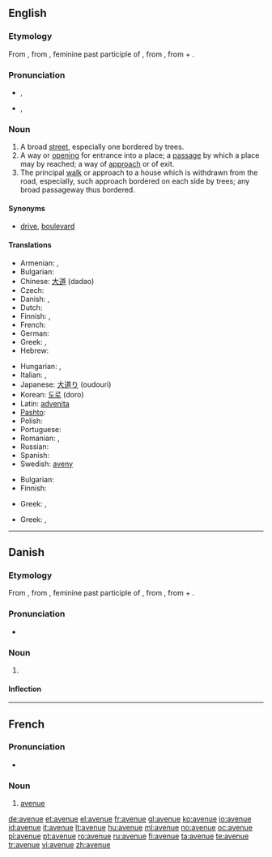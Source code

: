 ==English==

===Etymology===
From {{etyl|fr}} {{term|avenue|lang=fr}}, from {{etyl|fro}} {{term|avenue|lang=fro}}, feminine past participle of {{term|avenir||approach|lang=fro}}, from {{etyl|la}} {{term|advenire||come to|lang=la}}, from {{term|ad||to|lang=la}} + {{term|venire||come|lang=la}}.

===Pronunciation===
* {{a|UK}} {{IPA|/ˈæv.əˌnju/|/ˈævˌɪ.nju/|/ˈævən.ju/}}, {{SAMPA|/"{v.@%nju/|/"{v5I.nju/|/"{v@n.ju/}}
*: {{audio|en-gb-avenue.ogg|Audio (RP)}}
* {{a|US}} {{IPA|/ˈævəˌn(j)u/}}, {{SAMPA|/"{v@%n(j)u/}}
*: {{audio|en-us-avenue.ogg|Audio (US)}}

===Noun===
{{en-noun}}

# A broad [[street]], especially one bordered by trees.
# A way or [[opening]] for entrance into a place; a [[passage]] by which a place may by reached; a way of [[approach]] or of exit.
# The principal [[walk]] or approach to a house which is withdrawn from the road, especially, such approach bordered on each side by trees; any broad passageway thus bordered.

====Synonyms====
* {{sense|broad street}} [[drive]], [[boulevard]]

====Translations====
{{trans-top|broad street}}
* Armenian: {{t-|hy|պողոտա|tr=poġota}},  {{qualifier|colloquial}} {{t-|hy|պրոսպեկտ|tr=prospekt}}
* Bulgarian: {{t+|bg|авеню|n|tr=avenyú}}
* Chinese: [[大道]] (dadao)
* Czech: {{t-|cs|třída|f}}
* Danish: {{t+|da|allé|c}},  {{t-|da|avenue|c}}
* Dutch: {{t+|nl|weg}}
* Finnish: {{t-|fi|valtakatu}},  {{t+|fi|puistokatu}}
* French: {{t+|fr|avenue}}
* German: {{t+|de|Allee}}
* Greek: {{t+|el|λεωφόρος|tr=leofóros}},  {{t-|el|αστική οδική αρτηρία|tr=astikí oðikí artiría}}
* Hebrew: {{t-|he|שׂדרה|tr=sdera}}
{{trans-mid}}
* Hungarian: {{t-|hu|út}},  {{t+|hu|sugárút}}
* Italian: {{t+|it|viale}}, {{t+|it|corso}}
* Japanese: [[大道り]] (oudouri)
* Korean: [[도로]] (doro)
* Latin: [[advenita]]
* [[Pashto]]: {{t-|ps|واټ|m|tr=wātt|sc=ps-Arab|xs=Pashto}}
* Polish: {{t+|pl|aleja}}
* Portuguese: {{t+|pt|avenida}}
* Romanian: {{t-|ro|cale|f}},  {{t+|ro|avenue|f}}
* Russian: {{t+|ru|авеню|f|tr=avenue}} {{t+|ru|проспект|m|tr=prospekt}}
* Spanish: {{t+|es|avenida}}
* Swedish: [[aveny]]
{{trans-bottom}}
{{trans-top|way or opening; a passage}}
* Bulgarian: {{t|bg|алея}}
* Finnish: {{t+|fi|reitti}}
{{trans-mid}}
* Greek: {{t+|el|οδός|f|tr=oðós}},  {{t+|el|δρόμος|m|tr=ðrómos}}
{{trans-bottom}}

{{trans-top|principal approach to a house withdrawn from the road}}
* Greek: {{t+|el|οδός|f|tr=oðós}},  {{t+|el|δρόμος|m|tr=ðrómos}}
{{trans-mid}}
{{trans-bottom}}

----

==Danish==

===Etymology===
From {{etyl|fr|da}} {{term|avenue|lang=fr}}, from {{etyl|fro|da}} {{term|avenue|lang=fro}}, feminine past participle of {{term|avenir||approach|lang=fro}}, from {{etyl|la|da}} {{term|advenire||come to|lang=la}}, from {{term|ad||to|lang=la}} + {{term|venire||come|lang=la}}.

===Pronunciation===
* {{IPA|/avəny/|[ævəˈny]|lang=da}}

===Noun===
{{da-noun|n|r}}

# {{l|en|avenue}}

====Inflection====
{{da-noun-infl|n|r}}

----

==French==

===Pronunciation===
* {{audio|Fr-avenue.ogg|Audio}}

===Noun===
{{fr-noun|f}}

# [[avenue#English|avenue]]

[[de:avenue]]
[[et:avenue]]
[[el:avenue]]
[[fr:avenue]]
[[gl:avenue]]
[[ko:avenue]]
[[io:avenue]]
[[id:avenue]]
[[it:avenue]]
[[lt:avenue]]
[[hu:avenue]]
[[ml:avenue]]
[[no:avenue]]
[[oc:avenue]]
[[pl:avenue]]
[[pt:avenue]]
[[ro:avenue]]
[[ru:avenue]]
[[fi:avenue]]
[[ta:avenue]]
[[te:avenue]]
[[tr:avenue]]
[[vi:avenue]]
[[zh:avenue]]